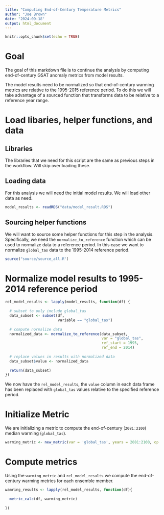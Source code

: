 ```yaml
---
title: "Computing End-of-Century Temperature Metrics"
author: "Joe Brown"
date: "2024-09-18"
output: html_document
---
```


```r
knitr::opts_chunk$set(echo = TRUE)
```

# Goal

The goal of this markdown file is to continue the analysis by computing end-of-century GSAT anomaly metrics from model results. 

The model results need to be normalized so that end-of-century warming metrics are relative to the 1995-2015 reference period. To do this we will take advantage of a sourced function that transforms data to be relative to a reference year range. 

# Load libaries, helper functions, and data

## Libraries

The libraries that we need for this script are the same as previous steps in the workflow. Will skip over loading these.

## Loading data

For this analysis we will need the initial model results. We will load other data as need.

```r
model_results <- readRDS("data/model_result.RDS")

```

## Sourcing helper functions 

We will want to source some helper functions for this step in the analysis. Specifically, we need the `normalize_to_reference` function which can be used to normalize data to a reference period. In this case we want to normalize `global_tas` data to the 1995-2014 reference period.

```r
source("source/source_all.R")

```

# Normalize model results to 1995-2014 reference period

```r
rel_model_results <- lapply(model_results, function(df) {
  
  # subset to only include global_tas
  data_subset <- subset(df, 
                        variable == "global_tas")
  
  # compute normalize data
  normalized_data <- normalize_to_reference(data_subset,
                                            var = "global_tas",
                                            ref_start = 1995,
                                            ref_end = 2014)
  
  # replace values in results with normalized data
  data_subset$value <- normalized_data
  
  return(data_subset)
})

```

We now have the `rel_model_results`, the `value` column in each data frame has been replaced with `global_tas` values relative to the specified reference period.

# Initialize Metric 

We are initializing a metric to compute the end-of-century (`2081:2100`) median warming (`global_tas`).

```r
warming_metric <- new_metric(var = 'global_tas', years = 2081:2100, op = median)

```

# Compute metrics 

Using the `warming_metric` and `rel_model_results` we compute the end-of-century warming metrics for each ensemble member.

```r
wamring_results <- lapply(rel_model_results, function(df){
  
  metric_calc(df, warming_metric)
  
})

```

